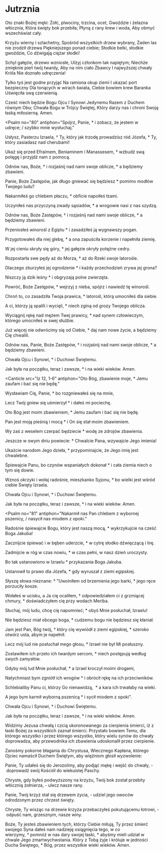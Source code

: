 # Jutrznia

<Opening alleluja={false} />

<Hymn>

Oto znaki Bożej męki:
Żółć, plwociny, trzcina, ocet,
Gwoździe i żelazna włócznia,
Która święty bok przebiła;
Płyną z rany krew i woda,
Aby obmyć wszechświat cały.

Krzyżu wierny i szlachetny,
Spośród wszystkich drzew wybrany,
Żaden las nie zrodził drzewa
Piękniejszego ponad ciebie;
Słodkie belki, słodkie gwoździe,
Co dźwigają ciężar słodki!

Schyl gałęzie, drzewo wzniosłe,
Ulżyj członkom tak napiętym;
Niechże zmięknie pień twój twardy,
Aby na nim ciało Zbawcy
I najwyższej chwały Króla
Nie doznało udręczenia!

Tylko tyś jest godne przyjąć
Na ramiona okup ziemi
I ukazać port bezpieczny
Dla tonących w wirach świata,
Ciebie bowiem krew Baranka
Uświęciła swą czerwienią.

Cześć niech będzie Bogu Ojcu
I Synowi Jedynemu
Razem z Duchem równym Obu;
Chwała Bogu w Trójcy Świętej,
Który darzy nas i chroni
Swoją łaską miłosierną. Amen.

</Hymn>

<Psalm
  no="80"
  antiphon="Spójrz, Panie, * i zobacz, że jestem w udręce; / szybko mnie wysłuchaj."
>

Usłysz, Pasterzu Izraela, †
Ty, który jak trzodę prowadzisz ród Józefa, \*
Ty, który zasiadasz nad cherubami!

Ukaż się przed Efraimem, Beniaminem i Manassesem, \*
wzbudź swą potęgę i przyjdź nam z pomocą.

Odnów nas, Boże, †
i rozjaśnij nad nami swoje oblicze, \*
a będziemy zbawieni.

Panie, Boże Zastępów, jak długo gniewać się będziesz \*
pomimo modłów Twojego ludu?

Nakarmiłeś go chlebem płaczu, \*
obficie napoiłeś łzami.

Uczyniłeś nas przyczyną zwady sąsiadów, \*
a wrogowie nasi z nas szydzą.

Odnów nas, Boże Zastępów, †
i rozjaśnij nad nami swoje oblicze, \*
a będziemy zbawieni.

Przeniosłeś winorośl z Egiptu \*
i zasadziłeś ją wygnawszy pogan.

Przygotowałeś dla niej glebę, \*
a ona zapuściła korzenie i napełniła ziemię.

W jej cieniu skryły się góry, \*
jej gałęzie okryły potężne cedry.

Rozpostarła swe pędy aż do Morza, \*
aż do Rzeki swoje latorośle.

Dlaczego zburzyłeś jej ogrodzenie \*
i każdy przechodzień zrywa jej grona?

Niszczy ją dzik leśny \*
i obgryzają polne zwierzęta.

Powróć, Boże Zastępów, \*
wejrzyj z nieba, spójrz i nawiedź tę winorośl.

Chroń to, co zasadziła Twoja prawica, \*
latorośl, którą umocniłeś dla siebie.

A ci, którzy ją spalili i wycięli, \*
niech zginą od grozy Twojego oblicza.

Wyciągnij rękę nad mężem Twej prawicy, \*
nad synem człowieczym, którego umocniłeś w swej służbie.

Już więcej nie odwrócimy się od Ciebie, \*
daj nam nowe życie, a będziemy Cię chwalili.

Odnów nas, Panie, Boże Zastępów, †
i rozjaśnij nad nami swoje oblicze, \*
a będziemy zbawieni.

Chwała Ojcu i Synowi, \*
i Duchowi Świętemu.

Jak była na początku, teraz i zawsze, \*
i na wieki wieków. Amen.

</Psalm>

<Canticle
  src="Iz 12, 1-6"
  antiphon="Oto Bóg, zbawienie moje, * Jemu zaufam i bać się nie będę."
>

Wysławiam Cię, Panie, \*
bo rozgniewałeś się na mnie,

Lecz Twój gniew się uśmierzył \*
i dałeś mi pociechę.

Oto Bóg jest moim zbawieniem, \*
Jemu zaufam i bać się nie będę.

Pan jest moją pieśnią i mocą \*
i On się stał moim zbawieniem.

Wy zaś z weselem czerpać będziecie \*
wodę ze zdrojów zbawienia.

Jeszcze w owym dniu powiecie: \*
Chwalcie Pana, wzywajcie Jego imienia!

Ukażcie narodom Jego dzieła, \*
przypominajcie, że Jego imię jest chwalebne.

Śpiewajcie Panu, bo czynów wspaniałych dokonał \*
i cała ziemia niech o tym się dowie.

Wznoś okrzyki i wołaj radośnie, mieszkanko Syjonu, \*
bo wielki jest wśród ciebie Święty Izraela.

Chwała Ojcu i Synowi, \*
i Duchowi Świętemu.

Jak była na początku, teraz i zawsze, \*
i na wieki wieków. Amen.

</Canticle>

<Psalm
  no="81"
  antiphon="Nakarmił nas Pan chlebem z wybornej pszenicy, / nasycił nas miodem z opoki."
>

Radośnie śpiewajcie Bogu, który jest naszą mocą, \*
wykrzykujcie na cześć Boga Jakuba!

Zacznijcie śpiewać i w bęben uderzcie, \*
w cytrę słodko dźwięczącą i lirę.

Zadmijcie w róg w czas nowiu, \*
w czas pełni, w nasz dzień uroczysty.

Bo tak ustanowiono w Izraelu \*
przykazania Boga Jakuba.

Ustanowił to prawo dla Józefa, \*
gdy wyruszał z ziemi egipskiej.

Słyszę słowa nieznane: †
"Uwolniłem od brzemienia jego barki, \*
jego ręce porzuciły kosze.

Wołałeś w ucisku, a Ja cię ocaliłem, †
odpowiedziałem ci z grzmiącej chmury, \*
doświadczyłem cię przy wodach Meriba.

Słuchaj, mój ludu, chcę cię napomnieć; \*
obyś Mnie posłuchał, Izraelu!

Nie będziesz miał obcego boga, \*
cudzemu bogu nie będziesz się kłaniał.

Jam jest Pan, Bóg twój, †
który cię wywiódł z ziemi egipskiej, \*
szeroko otwórz usta, abym je napełnił.

Lecz mój lud nie posłuchał mego głosu, \*
Izrael nie był Mi posłuszny.

Zostawiłem ich przeto ich twardym sercom, \*
niech postępują według swych zamysłów.

Gdyby mój lud Mnie posłuchał, \*
a Izrael kroczył moimi drogami,

Natychmiast bym zgniótł ich wrogów \*
i obrócił rękę na ich przeciwników.

Schlebialiby Panu ci, którzy Go nienawidzą,  \*
a kara ich trwałaby na wieki.

A jego bym karmił wyborną pszenicą \*
i sycił miodem z opoki".

Chwała Ojcu i Synowi, \*
i Duchowi Świętemu.

Jak była na początku, teraz i zawsze, \*
i na wieki wieków. Amen.

</Psalm>

<Reading src="Hbr 2, 9b-10">
  Widzimy Jezusa chwałą i czcią ukoronowanego za cierpienia śmierci, iż z łaski
  Bożej za wszystkich zaznał śmierci. Przystało bowiem Temu, dla którego
  wszystko i przez którego wszystko, który wielu synów do chwały doprowadza, aby
  przewodnika ich zbawienia udoskonalił przez cierpienie.
</Reading>

<Responsory
  a="Przez krew swoją, Panie,"
  b="Odkupiłeś nas wszystkich."
  c="Z każdego pokolenia, języka, ludu i narodu."
/>

<Benedictus antiphon="Gorąco pragnąłem * spożyć tę Paschę z wami, / zanim będę cierpiał." />

<Intercessions response="Panie, zmiłuj się nad nami.">

Zanośmy pokorne błagania do Chrystusa, Wiecznego Kapłana, którego Ojciec namaścił Duchem Świętym, aby więźniom głosił wyzwolenie:

Panie, Ty udałeś się do Jerozolimy, aby podjąć mękę i wejść do chwały,
- doprowadź swój Kościół do wiekuistej Paschy.

Chryste, gdy byłeś podwyższony na krzyżu, Twój bok został przebity włócznią żołnierza,
- ulecz nasze rany.

Panie, Twój krzyż stał się drzewem życia,
- udziel jego owoców odrodzonym przez chrzest święty.

Chryste, Ty wisząc na drzewie krzyża przebaczyłeś pokutującemu łotrowi,
- odpuść nam, grzesznym, nasze winy.

</Intercessions>

<Prayer>
  Boże, Ty jesteś zbawieniem tych, którzy Ciebie miłują, Ty przez śmierć swojego
  Syna dałeś nam nadzieję osiągnięcia tego, w co wierzymy, † pomnóż w nas dary
  swojej łaski, * abyśmy mieli udział w chwale Jego zmartwychwstania. Który z
  Tobą żyje i króluje w jedności Ducha Świętego, * Bóg, przez wszystkie wieki
  wieków. Amen.
</Prayer>

<Dismissal />
